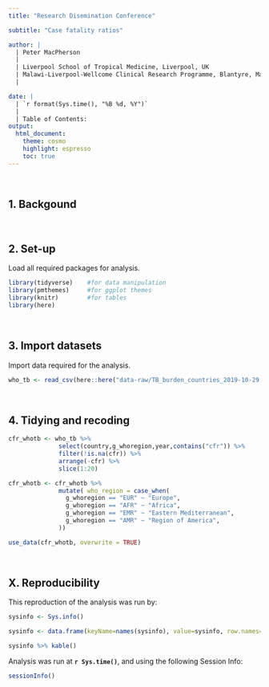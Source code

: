```yaml
---
title: "Research Disemination Conference"

subtitle: "Case fatality ratios"

author: |
  | Peter MacPherson
  |
  | Liverpool School of Tropical Medicine, Liverpool, UK
  | Malawi-Liverpool-Wellcome Clinical Research Programme, Blantyre, Malawi
  |

date: | 
  | `r format(Sys.time(), "%B %d, %Y")`
  |
  | Table of Contents:
output: 
  html_document:
    theme: cosmo
    highlight: espresso
    toc: true
---
```


<br>

## 1. Backgound


<br>

## 2. Set-up

Load all required packages for analysis.

```r
library(tidyverse)    #for data manipulation
library(pmthemes)     #for ggplot themes
library(knitr)        #for tables
library(here)

```

<br>

## 3. Import datasets

Import data required for the analysis.

```r
who_tb <- read_csv(here::here("data-raw/TB_burden_countries_2019-10-29.csv"))

```

<br>

## 4. Tidying and recoding

```r
cfr_whotb <- who_tb %>%
              select(country,g_whoregion,year,contains("cfr")) %>%
              filter(!is.na(cfr)) %>%
              arrange(-cfr) %>%
              slice(1:20)

cfr_whotb <- cfr_whotb %>%
              mutate( who_region = case_when(
                g_whoregion == "EUR" ~ "Europe",
                g_whoregion == "AFR" ~ "Africa",
                g_whoregion == "EMR" ~ "Eastern Mediterranean",
                g_whoregion == "AMR" ~ "Region of America",
              ))

use_data(cfr_whotb, overwrite = TRUE)
```


<br>

## X. Reproducibility

This reproduction of the analysis was run by: 

```r

sysinfo <- Sys.info()

sysinfo <- data.frame(keyName=names(sysinfo), value=sysinfo, row.names=NULL)

sysinfo %>% kable()
```

Analysis was run at **`r Sys.time()`**, and using the following Session Info:

```r
sessionInfo()
```
